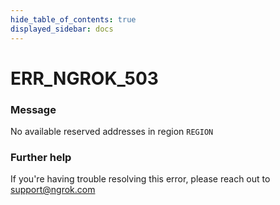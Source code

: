 ```yaml
---
hide_table_of_contents: true
displayed_sidebar: docs
---
```



# ERR_NGROK_503

### Message

No available reserved addresses in region `REGION`

<ErrorDetails error="err_ngrok_503" />

### Further help

If you're having trouble resolving this error, please reach out to [support@ngrok.com](mailto:support@ngrok.com?subject=Help%20with%20ERR_NGROK_503)

